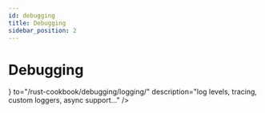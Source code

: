 ```yaml
---
id: debugging
title: Debugging
sidebar_position: 2
---
```


# Debugging





<CardSection id="debugging" title="Debugging">
    <Card
        title="Logging"
        icon={<DeveloperBoardRegular/>}
        to="/rust-cookbook/debugging/logging/"
        description="log levels, tracing, custom loggers, async support..."
    />
</CardSection>
